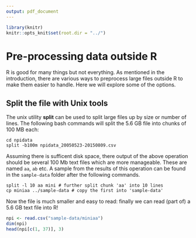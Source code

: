 ```yaml
---
output: pdf_document
---
```


```r
library(knitr)
knitr::opts_knit$set(root.dir = "../")
```

\newpage

# Pre-processing data outside R

R is good for many things but not everything.
As mentioned in the introduction, there are various ways to
preprocess large files outside R to make them easier to handle.
Here we will explore some of the options.

## Split the file with Unix tools

The unix utility **split** can be used to split large files up
by size or number of lines. The following bash commands will split the
5.6 GB file into chunks of 100 MB each:

```
cd npidata
split -b100m npidata_20050523-20150809.csv
```

Assuming there is sufficent
disk space, there output of the above operation should be several 100 Mb text
files which are more manageable. These are named `aa`, `ab` etc.
A sample from the results of this operation can be found in the
`sample-data` folder after the following commands.

```
split -l 10 aa mini # further split chunk 'aa' into 10 lines
cp miniaa ../sample-data # copy the first into 'sample-data'
```

Now the file is much smaller and easy to read: finally we can
read (part of) a 5.6 GB text file into R!

```r
npi <- read.csv("sample-data/miniaa")
dim(npi)
head(npi[c(1, 37)], 3)
```

